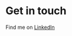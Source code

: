 # Get in touch 

Find me on <a href="https://www.linkedin.com/in/danish-saeed-21365a135" target="_blank">LinkedIn</a>

